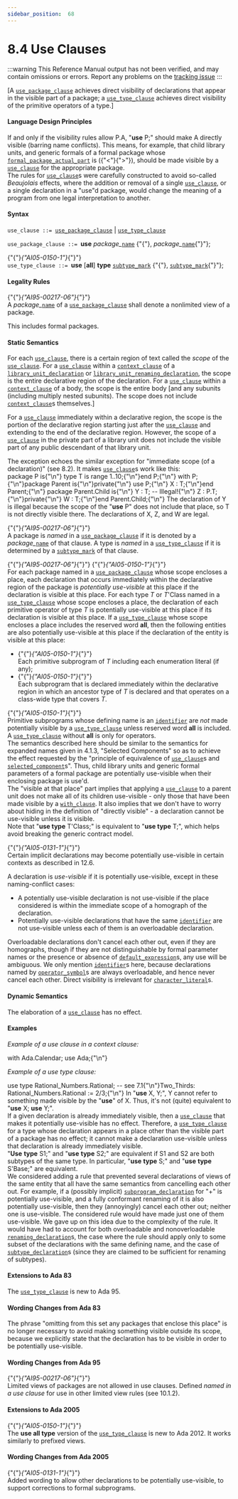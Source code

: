 ---
sidebar_position:  68
---

# 8.4 Use Clauses

:::warning
This Reference Manual output has not been verified,
and may contain omissions or errors.
Report any problems on the [tracking issue](https://github.com/ada-lang-io/ada-lang-io/issues/20)
:::


<p>[A <code><a href="../AA-8/AA-8.4#S0236">use_package_clause</a></code> achieves direct visibility of declarations that appear in the visible part of a package; a <code><a href="../AA-8/AA-8.4#S0237">use_type_clause</a></code> achieves direct visibility of the primitive operators of a type.] <br /></p>


#### Language Design Principles

<Admonition type="aarm" aarm="note" title="Note: ">
If and only if the visibility rules allow P.A, "<strong>use</strong> P;" should make A directly visible (barring name conflicts). This means, for example, that child library units, and generic formals of a formal package whose <code><a href="../AA-12/AA-12.7#S0341">formal_package_actual_part</a></code> is ({"<"}{">"}), should be made visible by a <code><a href="../AA-8/AA-8.4#S0235">use_clause</a></code> for the appropriate package.<br /></Admonition>

<Admonition type="aarm" aarm="note" title="Note: ">
The rules for <code><a href="../AA-8/AA-8.4#S0235">use_clause</a></code>s were carefully constructed to avoid so-called <em>Beaujolais</em> effects, where the addition or removal of a single <code><a href="../AA-8/AA-8.4#S0235">use_clause</a></code>, or a single declaration in a "use"d package, would change the meaning of a program from one legal interpretation to another. <br /></Admonition>


#### Syntax

<p><code>use_clause</code><a id="S0235"></a><code> ::= </code><code><a href="../AA-8/AA-8.4#S0236">use_package_clause</a></code> | <code><a href="../AA-8/AA-8.4#S0237">use_type_clause</a></code><br /></p>

<p><code>use_package_clause</code><a id="S0236"></a><code> ::= </code><strong>use</strong> <em>package_</em><code><a href="../AA-4/AA-4.1#S0091">name</a></code> {"{"}, <em>package_</em><code><a href="../AA-4/AA-4.1#S0091">name</a></code>{"}"};<br /></p>

<p>{"{"}<em>{"AI05-0150-1"}</em>{"}"} <br /><code>use_type_clause</code><a id="S0237"></a><code> ::= </code><strong>use</strong> [<strong>all</strong>] <strong>type</strong> <code><a href="../AA-3/AA-3.2#S0028">subtype_mark</a></code> {"{"}, <code><a href="../AA-3/AA-3.2#S0028">subtype_mark</a></code>{"}"};<br /></p>


#### Legality Rules

<p>{"{"}<em>{"AI95-00217-06"}</em>{"}"} <br />A <em>package_</em><code><a href="../AA-4/AA-4.1#S0091">name</a></code> of a <code><a href="../AA-8/AA-8.4#S0236">use_package_clause</a></code> shall denote a nonlimited view of a package. <br /></p>

<Admonition type="aarm" aarm="ramification" title="Ramification: ">
<strong></strong>This includes formal packages. <br /></Admonition>


#### Static Semantics

<p>For each <code><a href="../AA-8/AA-8.4#S0235">use_clause</a></code>, there is a certain region of text called the <em>scope</em> of the <code><a href="../AA-8/AA-8.4#S0235">use_clause</a></code>. For a <code><a href="../AA-8/AA-8.4#S0235">use_clause</a></code> within a <code><a href="../AA-10/AA-10.1#S0292">context_clause</a></code> of a <code><a href="../AA-10/AA-10.1#S0288">library_unit_declaration</a></code> or <code><a href="../AA-10/AA-10.1#S0289">library_unit_renaming_declaration</a></code>, the scope is the entire declarative region of the declaration. For a <code><a href="../AA-8/AA-8.4#S0235">use_clause</a></code> within a <code><a href="../AA-10/AA-10.1#S0292">context_clause</a></code> of a body, the scope is the entire body [and any subunits (including multiply nested subunits). The scope does not include <code><a href="../AA-10/AA-10.1#S0292">context_clause</a></code>s themselves.]<br /></p>

<p>For a <code><a href="../AA-8/AA-8.4#S0235">use_clause</a></code> immediately within a declarative region, the scope is the portion of the declarative region starting just after the <code><a href="../AA-8/AA-8.4#S0235">use_clause</a></code> and extending to the end of the declarative region. However, the scope of a <code><a href="../AA-8/AA-8.4#S0235">use_clause</a></code> in the private part of a library unit does not include the visible part of any public descendant of that library unit. <br /></p>

<Admonition type="aarm" aarm="reason" title="Reason: ">
<strong></strong>The exception echoes the similar exception for "immediate scope (of a declaration)" (see 8.2). It makes <code><a href="../AA-8/AA-8.4#S0235">use_clause</a></code>s work like this: <br /></Admonition>

<CodeBlock>
package P is{"\n"}    type T is range 1..10;{"\n"}end P;{"\n"}
with P;{"\n"}package Parent is{"\n"}private{"\n"}    use P;{"\n"}    X : T;{"\n"}end Parent;{"\n"}
package Parent.Child is{"\n"}    Y : T; -- Illegal!{"\n"}    Z : P.T;{"\n"}private{"\n"}    W : T;{"\n"}end Parent.Child;{"\n"}

</CodeBlock>
<Admonition type="aarm" aarm="note" title="Note: ">
The declaration of Y is illegal because the scope of the "<strong>use</strong> P" does not include that place, so T is not directly visible there. The declarations of X, Z, and W are legal. <br /></Admonition>

<p>{"{"}<em>{"AI95-00217-06"}</em>{"}"} <br />A package is <em>named</em> in a <code><a href="../AA-8/AA-8.4#S0236">use_package_clause</a></code> if it is denoted by a <em>package_</em><code><a href="../AA-4/AA-4.1#S0091">name</a></code> of that clause. A type is <em>named</em> in a <code><a href="../AA-8/AA-8.4#S0237">use_type_clause</a></code> if it is determined by a <code><a href="../AA-3/AA-3.2#S0028">subtype_mark</a></code> of that clause.<br /></p>

<p>{"{"}<em>{"AI95-00217-06"}</em>{"}"} {"{"}<em>{"AI05-0150-1"}</em>{"}"} <br />For each package named in a <code><a href="../AA-8/AA-8.4#S0236">use_package_clause</a></code> whose scope encloses a place, each declaration that occurs immediately within the declarative region of the package is <em>potentially use-visible</em> at this place if the declaration is visible at this place. For each type <em>T</em> or <em>T</em>'Class named in a <code><a href="../AA-8/AA-8.4#S0237">use_type_clause</a></code> whose scope encloses a place, the declaration of each primitive operator of type <em>T</em> is potentially use-visible at this place if its declaration is visible at this place. If a <code><a href="../AA-8/AA-8.4#S0237">use_type_clause</a></code> whose scope encloses a place includes the reserved word <strong>all</strong>, then the following entities are also potentially use-visible at this place if the declaration of the entity is visible at this place: <br /></p>

<ul>
<li>{"{"}<em>{"AI05-0150-1"}</em>{"}"} <br />Each primitive subprogram of <em>T</em> including each enumeration literal (if any);<br /></li>
<li>{"{"}<em>{"AI05-0150-1"}</em>{"}"} <br />Each subprogram that is declared immediately within the declarative region in which an ancestor type of <em>T</em> is declared and that operates on a class-wide type that covers <em>T</em>. <br /></li>
</ul>
<Admonition type="aarm" aarm="ramification" title="Ramification: ">
<strong></strong>{"{"}<em>{"AI05-0150-1"}</em>{"}"} <br />Primitive subprograms whose defining name is an <code><a href="../AA-2/AA-2.3#S0002">identifier</a></code> are <em>not</em> made potentially visible by a <code><a href="../AA-8/AA-8.4#S0237">use_type_clause</a></code> unless reserved word <strong>all</strong> is included. A <code><a href="../AA-8/AA-8.4#S0237">use_type_clause</a></code> without <strong>all</strong> is only for operators.<br /></Admonition>

<Admonition type="aarm" aarm="note" title="Note: ">
The semantics described here should be similar to the semantics for expanded names given in 4.1.3, "Selected Components" so as to achieve the effect requested by the "principle of equivalence of <code><a href="../AA-8/AA-8.4#S0235">use_clause</a></code>s and <code><a href="../AA-4/AA-4.1#S0098">selected_component</a></code>s". Thus, child library units and generic formal parameters of a formal package are potentially use-visible when their enclosing package is use'd.<br /></Admonition>

<Admonition type="aarm" aarm="note" title="Note: ">
The "visible at that place" part implies that applying a <code><a href="../AA-8/AA-8.4#S0235">use_clause</a></code> to a parent unit does not make all of its children use-visible - only those that have been made visible by a <code><a href="../AA-10/AA-10.1#S0294">with_clause</a></code>. It also implies that we don't have to worry about hiding in the definition of "directly visible" - a declaration cannot be use-visible unless it is visible.<br /></Admonition>

<Admonition type="aarm" aarm="note" title="Note: ">
Note that "<strong>use type</strong> T'Class;" is equivalent to "<strong>use type</strong> T;", which helps avoid breaking the generic contract model. <br /></Admonition>

<p>{"{"}<em>{"AI05-0131-1"}</em>{"}"} <br />Certain implicit declarations may become potentially use-visible in certain contexts as described in 12.6.<br /></p>

<p>A declaration is <em>use-visible</em> if it is potentially use-visible, except in these naming-conflict cases: <br /></p>

<ul>
<li>A potentially use-visible declaration is not use-visible if the place considered is within the immediate scope of a homograph of the declaration.<br /></li>
<li>Potentially use-visible declarations that have the same <code><a href="../AA-2/AA-2.3#S0002">identifier</a></code> are not use-visible unless each of them is an overloadable declaration. <br /></li>
</ul>
<Admonition type="aarm" aarm="ramification" title="Ramification: ">
<strong></strong>Overloadable declarations don't cancel each other out, even if they are homographs, though if they are not distinguishable by formal parameter names or the presence or absence of <code><a href="../AA-3/AA-3.7#S0063">default_expression</a></code>s, any use will be ambiguous. We only mention <code><a href="../AA-2/AA-2.3#S0002">identifier</a></code>s here, because declarations named by <code><a href="../AA-6/AA-6.1#S0202">operator_symbol</a></code>s are always overloadable, and hence never cancel each other. Direct visibility is irrelevant for <code><a href="../AA-2/AA-2.5#S0015">character_literal</a></code>s. <br /></Admonition>


#### Dynamic Semantics

<p>The elaboration of a <code><a href="../AA-8/AA-8.4#S0235">use_clause</a></code> has no effect. <br /></p>


#### Examples

<p><em>Example of a use clause in a context clause:</em> <br /></p>

<CodeBlock>
with Ada.Calendar; use Ada;{"\n"}

</CodeBlock>
<p><em>Example of a use type clause:</em> <br /></p>

<CodeBlock>
use type Rational_Numbers.Rational; -- see 7.1{"\n"}Two_Thirds: Rational_Numbers.Rational := 2/3;{"\n"}

</CodeBlock>
<Admonition type="aarm" aarm="ramification" title="Ramification: ">
<strong></strong>In "<strong>use</strong> X, Y;", Y cannot refer to something made visible by the "<strong>use</strong>" of X. Thus, it's not (quite) equivalent to "<strong>use</strong> X; <strong>use</strong> Y;".<br /></Admonition>

<Admonition type="aarm" aarm="note" title="Note: ">
If a given declaration is already immediately visible, then a <code><a href="../AA-8/AA-8.4#S0235">use_clause</a></code> that makes it potentially use-visible has no effect. Therefore, a <code><a href="../AA-8/AA-8.4#S0237">use_type_clause</a></code> for a type whose declaration appears in a place other than the visible part of a package has no effect; it cannot make a declaration use-visible unless that declaration is already immediately visible.<br /></Admonition>

<Admonition type="aarm" aarm="note" title="Note: ">
"<strong>Use</strong> <strong>type</strong> S1;" and "<strong>use</strong> <strong>type</strong> S2;" are equivalent if S1 and S2 are both subtypes of the same type. In particular, "<strong>use</strong> <strong>type</strong> S;" and "<strong>use</strong> <strong>type</strong> S'Base;" are equivalent. <br /></Admonition>

<Admonition type="aarm" aarm="reason" title="Reason: ">
<strong></strong>We considered adding a rule that prevented several declarations of views of the same entity that all have the same semantics from cancelling each other out. For example, if a (possibly implicit) <code><a href="../AA-6/AA-6.1#S0195">subprogram_declaration</a></code> for "+" is potentially use-visible, and a fully conformant renaming of it is also potentially use-visible, then they (annoyingly) cancel each other out; neither one is use-visible. The considered rule would have made just one of them use-visible. We gave up on this idea due to the complexity of the rule. It would have had to account for both overloadable and nonoverloadable <code><a href="../AA-8/AA-8.5#S0238">renaming_declaration</a></code>s, the case where the rule should apply only to some subset of the declarations with the same defining name, and the case of <code><a href="../AA-3/AA-3.2#S0026">subtype_declaration</a></code>s (since they are claimed to be sufficient for renaming of subtypes). <br /></Admonition>


#### Extensions to Ada 83

<Admonition type="aarm" aarm="note" title="Note: ">
The <code><a href="../AA-8/AA-8.4#S0237">use_type_clause</a></code> is new to Ada 95. <br /></Admonition>


#### Wording Changes from Ada 83

<Admonition type="aarm" aarm="note" title="Note: ">
The phrase "omitting from this set any packages that enclose this place" is no longer necessary to avoid making something visible outside its scope, because we explicitly state that the declaration has to be visible in order to be potentially use-visible. <br /></Admonition>


#### Wording Changes from Ada 95

<Admonition type="aarm" aarm="note" title="Note: ">
{"{"}<em>{"AI95-00217-06"}</em>{"}"} <br />Limited views of packages are not allowed in use clauses. Defined <em>named in a use clause</em> for use in other limited view rules (see 10.1.2). <br /></Admonition>


#### Extensions to Ada 2005

<Admonition type="aarm" aarm="note" title="Note: ">
{"{"}<em>{"AI05-0150-1"}</em>{"}"} <br />The <strong>use all type</strong> version of the <code><a href="../AA-8/AA-8.4#S0237">use_type_clause</a></code> is new to Ada 2012. It works similarly to prefixed views. <br /></Admonition>


#### Wording Changes from Ada 2005

<Admonition type="aarm" aarm="correction" title="Correction:">
{"{"}<em>{"AI05-0131-1"}</em>{"}"} <strong><br /></strong> Added wording to allow other declarations to be potentially use-visible, to support corrections to formal subprograms. <br /></Admonition>

